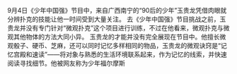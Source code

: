 {{multiple issues|
{{expand|time=2014-12-20T10:25:38+00:00}}
{{newsrelease|time=2014-12-20T10:25:38+00:00}}
{{review|time=2014-12-20T10:25:38+00:00}}
{{unreferenced|time=2014-12-20T10:25:38+00:00}}
}}
9月4日《少年中国强》节目中，来自广西南宁的“90后的少年”玉贵龙凭借肉眼就分辨扑克的技能让他一时间受到大量关注。
去《少年中国强》节目挑战之前，玉贵龙并没有专门针对“微观扑克”这个项目进行训练，不过在他看来，微观扑克与微观其他物体的方法大同小异。
玉贵龙的才能并没有完全展现在节目中。他擅长微观骰子、硬币、芝麻，还可以同时记忆多样相同的物品，玉贵龙的微观诀窍是“记忆宫殿和速读”——将对象与熟悉的生活环境联系起来，作为记忆的线索，并快速阅读寻找细节。他被网友称为少年福尔摩斯